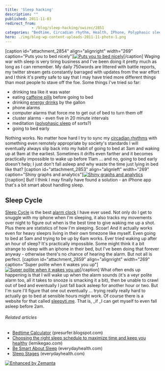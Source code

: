 ```yaml
---
title: 'Sleep hacking'
description: ""
published: 2011-11-03
redirect_from: 
            - /blog/sleep-hacking/swizec/2851
categories: "Bedtime, Circadian rhythm, Health, IPhone, Polyphasic sleep, Sleep, Sleep Cycle, Sleep disorder, Uncategorized"
hero: ./img/blog-wp-content-uploads-2011-11-photo-1.png
---
```

\[caption id=&quot;attachment_2854&quot; align=&quot;alignright&quot; width=&quot;269&quot; caption=&quot;Puts you to bed nicely&quot;][![](http://swizec.com/blog/wp-content/uploads/2011/11/photo-1.png "Puts you to bed nicely")](./img/blog-wp-content-uploads-2011-11-photo-1.png)\[/caption] Waging war with sleep is very tiring business and I&#x27;ve been doing it pretty much as long as I can remember. My daily 750words are littered with battle reports, my twitter stream gets constantly barraged with updates from the war effort and I think it&#x27;s pretty safe to say that I may have tried more different things than most people to stave off the foe. Some things I&#x27;ve tried so far:

- drinking tea like it was water
- eating [caffeine pills](http://en.wikipedia.org/wiki/Caffeine_tablets "Caffeine tablets") before going to bed
- drinking [energy drinks](http://en.wikipedia.org/wiki/Energy_drink "Energy drink") by the gallon
- phone alarms
- computer alarms that force me to get out of bed to turn them off
- cluster alarms - even five in 20 minute intervals
- meditation ([polyphasic sleep](http://en.wikipedia.org/wiki/Polyphasic_sleep "Polyphasic sleep") of sorts?)
- going to bed early

Nothing works. No matter how hard I try to sync my [circadian rhythms](http://en.wikipedia.org/wiki/Circadian_rhythm "Circadian rhythm") with something even remotely appropriate by society&#x27;s standards I will eventually always slip back into my habit of going to bed at 3am and waking up at 9am at the earliest. Sometimes it drifts even farther and it becomes practically impossible to wake up before 11am ... and no, going to bed early doesn&#x27;t help; I just don&#x27;t fall asleep and why waste the time just lying in bed like that? \[caption id=&quot;attachment_2853&quot; align=&quot;alignleft&quot; width=&quot;269&quot; caption=&quot;Shiny graphs and analytics&quot;][![](http://swizec.com/blog/wp-content/uploads/2011/11/photo.png "Shiny graphs and analytics")](./img/blog-wp-content-uploads-2011-11-photo.png)\[/caption] But! I think I may finally have found a solution - an iPhone app that&#x27;s a bit smart about handling sleep.

## Sleep Cycle

[Sleep Cycle](http://www.mdlabs.se/sleepcycle/) is the best [alarm clock](http://en.wikipedia.org/wiki/Alarm_clock "Alarm clock") I have ever used. Not only do I get to snuggle with my iphone when I&#x27;m sleeping, it also tracks my movements over night to figure out when is the best time to give waking me up a shot. Plus there are statistics of how I&#x27;m sleeping. Scoar! And it actually works even for heavy sleeprs living in their own timezone like myself. Even going to bed at 5am and trying to be up by 6am works. Ever tried waking up after an hour of sleep? It&#x27;s practically impossible. Some might think it a bit strange to sleep with an iphone in their bed, but I&#x27;ve been doing that forever anyway - otherwise there&#x27;s no chance of hearing the alarm. But not all is perfect. \[caption id=&quot;attachment_2859&quot; align=&quot;alignright&quot; width=&quot;269&quot; caption=&quot;Super polite when it wakes you up&quot;][![](http://swizec.com/blog/wp-content/uploads/2011/11/photo-2.png "Super polite when it wakes you up")](./img/blog-wp-content-uploads-2011-11-photo-2.png)\[/caption] What often ends up happening is that I will wake up when the alarm sounds (it&#x27;s a veyr polite alarm too, all it takes to snooze is smacking it a bit), then be unable to crawl out of bed and eventually I just fall back asleep for another hour or two. But I&#x27;m sure I&#x27;ll figure that one out eventually ... trying really really hard to actually go to bed at sensible hours might work. Of course there is a website for that called [sleepyti.me](http://sleepyti.me). That is, \_if \_I can get myself to even fall asleep before 2am.

###### Related articles

- [Bedtime Calculator](http://presurfer.blogspot.com/2011/10/bedtime-calculator.html) (presurfer.blogspot.com)
- [Choosing the right sleep schedule to maximize time and keep you healthy](http://lemikegao.com/startup-sleep-setting-up-a-sleep-schedule-to-19349) (lemikegao.com)
- [Be Smart About Sleep](http://www.everydayhealth.com/sleep/101/be-a-smart-sleeper.aspx) (everydayhealth.com)
- [Sleep Stages](http://www.everydayhealth.com/sleep/101/stages-of-sleep.aspx) (everydayhealth.com)

[![Enhanced by Zemanta](http://img.zemanta.com/zemified_e.png?x-id=0cdf25fb-aeff-4d02-b3bf-b42f97da63c8)](http://www.zemanta.com/ "Enhanced by Zemanta")
